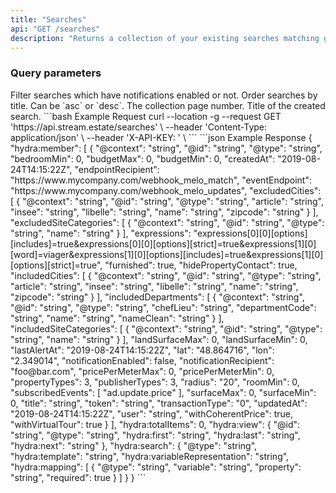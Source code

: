 ```yaml
---
title: "Searches"
api: "GET /searches"
description: "Returns a collection of your existing searches matching given criteria."
---
```


### Query parameters

<ParamField query="notificationEnabled" type="boolean">
  Filter searches which have notifications enabled or not.
</ParamField>

<ParamField query="order[title]" type="string" placeholder="asc, desc">
  Order searches by title. Can be `asc` or `desc`.
</ParamField>

<ParamField query="page" type="integer" default="1">
  The collection page number.
</ParamField>

<ParamField query="title" type="string">
  Title of the created search.
</ParamField>

<RequestExample>
  ```bash Example Request
  curl --location -g --request GET 'https://api.stream.estate/searches' \
  --header 'Content-Type: application/json' \
  --header 'X-API-KEY: <api_key>' \
  ```
</RequestExample>

<ResponseExample>
  ```json Example Response
  {
    "hydra:member": [
      {
        "@context": "string",
        "@id": "string",
        "@type": "string",
        "bedroomMin": 0,
        "budgetMax": 0,
        "budgetMin": 0,
        "createdAt": "2019-08-24T14:15:22Z",
        "endpointRecipient": "https://www.mycompany.com/webhook_melo_match",
        "eventEndpoint": "https://www.mycompany.com/webhook_melo_updates",
        "excludedCities": [
          {
            "@context": "string",
            "@id": "string",
            "@type": "string",
            "article": "string",
            "insee": "string",
            "libelle": "string",
            "name": "string",
            "zipcode": "string"
          }
        ],
        "excludedSiteCategories": [
          {
            "@context": "string",
            "@id": "string",
            "@type": "string",
            "name": "string"
          }
        ],
        "expressions": "expressions[0][0][options][includes]=true&expressions[0][0][options][strict]=true&expressions[1][0][word]=viager&expressions[1][0][options][includes]=true&expressions[1][0][options][strict]=true",
        "furnished": true,
        "hidePropertyContact": true,
        "includedCities": [
          {
            "@context": "string",
            "@id": "string",
            "@type": "string",
            "article": "string",
            "insee": "string",
            "libelle": "string",
            "name": "string",
            "zipcode": "string"
          }
        ],
        "includedDepartments": [
          {
            "@context": "string",
            "@id": "string",
            "@type": "string",
            "chefLieu": "string",
            "departmentCode": "string",
            "name": "string",
            "nameClean": "string"
          }
        ],
        "includedSiteCategories": [
          {
            "@context": "string",
            "@id": "string",
            "@type": "string",
            "name": "string"
          }
        ],
        "landSurfaceMax": 0,
        "landSurfaceMin": 0,
        "lastAlertAt": "2019-08-24T14:15:22Z",
        "lat": "48.864716",
        "lon": "2.349014",
        "notificationEnabled": false,
        "notificationRecipient": "foo@bar.com",
        "pricePerMeterMax": 0,
        "pricePerMeterMin": 0,
        "propertyTypes": 3,
        "publisherTypes": 3,
        "radius": "20",
        "roomMin": 0,
        "subscribedEvents": [
          "ad.update.price"
        ],
        "surfaceMax": 0,
        "surfaceMin": 0,
        "title": "string",
        "token": "string",
        "transactionType": "0",
        "updatedAt": "2019-08-24T14:15:22Z",
        "user": "string",
        "withCoherentPrice": true,
        "withVirtualTour": true
      }
    ],
    "hydra:totalItems": 0,
    "hydra:view": {
      "@id": "string",
      "@type": "string",
      "hydra:first": "string",
      "hydra:last": "string",
      "hydra:next": "string"
    },
    "hydra:search": {
      "@type": "string",
      "hydra:template": "string",
      "hydra:variableRepresentation": "string",
      "hydra:mapping": [
        {
          "@type": "string",
          "variable": "string",
          "property": "string",
          "required": true
        }
      ]
    }
  }
  ```
</ResponseExample>